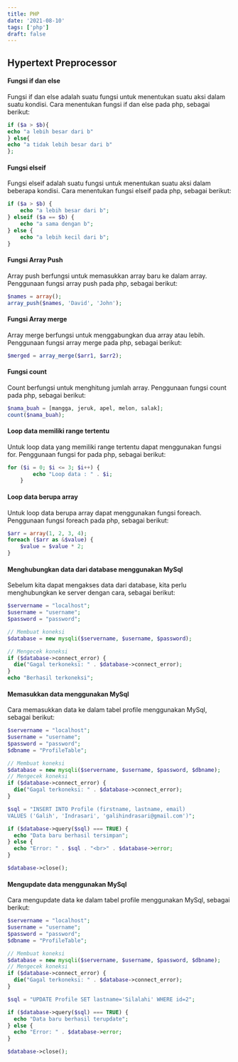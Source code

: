 ```yaml
---
title: PHP
date: '2021-08-10'
tags: ['php']
draft: false
---
```


## Hypertext Preprocessor

#### Fungsi if dan else

Fungsi if dan else adalah suatu fungsi untuk menentukan suatu aksi dalam suatu kondisi. Cara menentukan fungsi if dan else pada php, sebagai berikut:

```php
if ($a > $b){
echo "a lebih besar dari b"
} else{
echo "a tidak lebih besar dari b"
};
```

#### Fungsi elseif

Fungsi elseif adalah suatu fungsi untuk menentukan suatu aksi dalam beberapa kondisi. Cara menentukan fungsi elseif pada php, sebagai berikut:

```php
if ($a > $b) {
    echo "a lebih besar dari b";
} elseif ($a == $b) {
    echo "a sama dengan b";
} else {
    echo "a lebih kecil dari b";
}
```

#### Fungsi Array Push

Array push berfungsi untuk memasukkan array baru ke dalam array. Penggunaan fungsi array push pada php, sebagai berikut:

```php
$names = array();
array_push($names, 'David', 'John');
```

#### Fungsi Array merge

Array merge berfungsi untuk menggabungkan dua array atau lebih. Penggunaan fungsi array merge pada php, sebagai berikut:

```php
$merged = array_merge($arr1, $arr2);
```

#### Fungsi count

Count berfungsi untuk menghitung jumlah array. Penggunaan fungsi count pada php, sebagai berikut:

```php
$nama_buah = [mangga, jeruk, apel, melon, salak];
count($nama_buah);
```

#### Loop data memiliki range tertentu

Untuk loop data yang memiliki range tertentu dapat menggunakan fungsi for. Penggunaan fungsi for pada php, sebagai berikut:

```php
for ($i = 0; $i <= 3; $i++) {
        echo "Loop data : " . $i;
    }
```

#### Loop data berupa array

Untuk loop data berupa array dapat menggunakan fungsi foreach. Penggunaan fungsi foreach pada php, sebagai berikut:

```php
$arr = array(1, 2, 3, 4);
foreach ($arr as &$value) {
    $value = $value * 2;
}
```

#### Menghubungkan data dari database menggunakan MySql

Sebelum kita dapat mengakses data dari database, kita perlu menghubungkan ke server dengan cara, sebagai berikut:

```php
$servername = "localhost";
$username = "username";
$password = "password";

// Membuat koneksi
$database = new mysqli($servername, $username, $password);

// Mengecek koneksi
if ($database->connect_error) {
  die("Gagal terkoneksi: " . $database->connect_error);
}
echo "Berhasil terkoneksi";
```

#### Memasukkan data menggunakan MySql

Cara memasukkan data ke dalam tabel profile menggunakan MySql, sebagai berikut:

```php
$servername = "localhost";
$username = "username";
$password = "password";
$dbname = "ProfileTable";

// Membuat koneksi
$database = new mysqli($servername, $username, $password, $dbname);
// Mengecek koneksi
if ($database->connect_error) {
  die("Gagal terkoneksi: " . $database->connect_error);
}

$sql = "INSERT INTO Profile (firstname, lastname, email)
VALUES ('Galih', 'Indrasari', 'galihindrasari@gmail.com')";

if ($database->query($sql) === TRUE) {
  echo "Data baru berhasil tersimpan";
} else {
  echo "Error: " . $sql . "<br>" . $database->error;
}

$database->close();
```

#### Mengupdate data menggunakan MySql

Cara mengupdate data ke dalam tabel profile menggunakan MySql, sebagai berikut:

```php
$servername = "localhost";
$username = "username";
$password = "password";
$dbname = "ProfileTable";

// Membuat koneksi
$database = new mysqli($servername, $username, $password, $dbname);
// Mengecek koneksi
if ($database->connect_error) {
  die("Gagal terkoneksi: " . $database->connect_error);
}

$sql = "UPDATE Profile SET lastname='Silalahi' WHERE id=2";

if ($database->query($sql) === TRUE) {
  echo "Data baru berhasil terupdate";
} else {
  echo "Error: " . $database->error;
}

$database->close();
```
